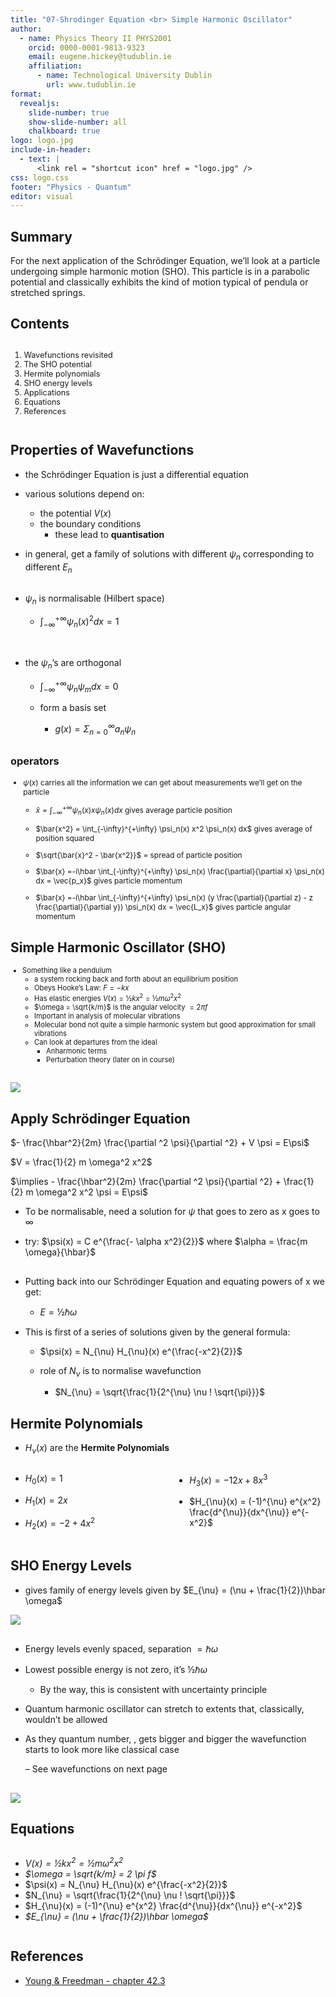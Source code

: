 ```yaml
---
title: "07-Shrodinger Equation <br> Simple Harmonic Oscillator"
author:
  - name: Physics Theory II PHYS2001
    orcid: 0000-0001-9813-9323
    email: eugene.hickey@tudublin.ie
    affiliation: 
      - name: Technological University Dublin
        url: www.tudublin.ie
format:
  revealjs:
    slide-number: true
    show-slide-number: all
    chalkboard: true
logo: logo.jpg
include-in-header:
  - text: |
      <link rel = "shortcut icon" href = "logo.jpg" />
css: logo.css
footer: "Physics - Quantum"
editor: visual
---
```


## Summary

For the next application of the Schrödinger Equation, we'll look at a particle undergoing simple harmonic motion (SHO). This particle is in a parabolic potential and classically exhibits the kind of motion typical of pendula or stretched springs.

## Contents

:::::::: columns
:::: {.column width="100%"}
::: {style="font-size: 90%;"}
1.  Wavefunctions revisited
2.  The SHO potential
3.  Hermite polynomials
1.  SHO energy levels
1. Applications
6.  Equations
7.  References
:::
::::

::: {.column width="00%"}
:::

:::: {.column width="40%"}
::: {style="font-size: 90%;"}

:::
::::
::::::::

## Properties  of Wavefunctions

- the Schrödinger Equation is just a differential equation

- various solutions depend on:

    - the potential $V(x)$
    - the boundary conditions
        - these lead to __quantisation__
    
- in general, get a family of solutions with different $\psi_n$ corresponding to different $E_n$

##

- $\psi_n$ is normalisable (Hilbert space)

    - $\int_{-\infty}^{+\infty} \psi_n(x)^2 dx = 1$
    
<br>
    
- the $\psi_n$'s are orthogonal

    - $\int_{-\infty}^{+\infty} \psi_n \psi_m dx = 0$
    

    
    - form a basis set
    
        - $g(x) = \Sigma_{n=0}^\infty a_n \psi_n$
        
        
##

### operators

::: {style="font-size: 85%;"}

- $\psi(x)$ carries all the information we can get about measurements we'll get on the particle

    + $\bar{x} = \int_{-\infty}^{+\infty} \psi_n(x) x \psi_n(x) dx$ gives average particle position
    
    + $\bar{x^2} = \int_{-\infty}^{+\infty} \psi_n(x) x^2 \psi_n(x) dx$ gives average of position squared
    
    + $\sqrt{\bar{x}^2 - \bar{x^2}}$ = spread of particle position
    
    + $\bar{x} =-i\hbar \int_{-\infty}^{+\infty} \psi_n(x)  \frac{\partial}{\partial x} \psi_n(x) dx = \vec{p_x}$ gives particle momentum
    
    - $\bar{x} =-i\hbar \int_{-\infty}^{+\infty} \psi_n(x)  (y \frac{\partial}{\partial z} - z \frac{\partial}{\partial y}) \psi_n(x) dx = \vec{L_x}$ gives particle angular momentum


:::

## Simple Harmonic Oscillator (SHO)

::: {style="font-size: 80%;"}
-   Something like a pendulum
    -   a system rocking back and forth about an equilibrium position
    -   Obeys Hooke’s Law: $F=-kx$
    -   Has elastic energies $V(x) = ½ kx^2 = ½ m \omega ^2x^2$
    -   $\omega = \sqrt{k/m}$ is the angular velocity $= 2 \pi f$
    -   Important in analysis of molecular vibrations
    -   Molecular bond not quite a simple harmonic system but good approximation for small vibrations
    -   Can look at departures from the ideal
        -   Anharmonic terms
        -   Perturbation theory (later on in course)
:::

## 

![](images/sho-potential.png)

## Apply Schrödinger Equation

$- \frac{\hbar^2}{2m} \frac{\partial ^2 \psi}{\partial ^2} + V \psi = E\psi$

$V = \frac{1}{2} m \omega^2 x^2$

$\implies - \frac{\hbar^2}{2m} \frac{\partial ^2 \psi}{\partial ^2} + \frac{1}{2} m \omega^2 x^2 \psi = E\psi$

-   To be normalisable, need a solution for $\psi$ that goes to zero as x goes to $\infty$

-   try: $\psi(x) = C e^{\frac{- \alpha x^2}{2}}$ where $\alpha = \frac{m \omega}{\hbar}$

## 

-   Putting back into our Schrödinger Equation and equating powers of x we get:

    -   $E = ½ \hbar \omega$

-   This is first of a series of solutions given by the general formula:

    -   $\psi(x) = N_{\nu} H_{\nu}(x) e^{\frac{-x^2}{2}}$

    -   role of $N_{\nu}$ is to normalise wavefunction

        -   $N_{\nu} = \sqrt{\frac{1}{2^{\nu} \nu ! \sqrt{\pi}}}$

## Hermite Polynomials

-   $H_{\nu}(x)$ are the **Hermite Polynomials**

::::: columns
::: {.column width="50%"}
-   $H_0(x) = 1$

-   $H_1(x) = 2x$

-   $H_2(x) = -2 + 4x^2$
:::

::: {.column width="50%"}
-   $H_3(x) = -12x + 8x^3$

-   $H_{\nu}(x) = (-1)^{\nu} e^{x^2} \frac{d^{\nu}}{dx^{\nu}} e^{-x^2}$
:::
:::::

## SHO Energy Levels

-   gives family of energy levels given by $E_{\nu} = (\nu + \frac{1}{2})\hbar \omega$

![](images/sho-energy-levels.png)

## 

-   Energy levels evenly spaced, separation $= \hbar \omega$

-   Lowest possible energy is not zero, it’s $½\hbar \omega$

    -   By the way, this is consistent with uncertainty principle

-   Quantum harmonic oscillator can stretch to extents that, classically, wouldn’t be allowed

-   As they quantum number, , gets bigger and bigger the wavefunction starts to look more like classical case

    – See wavefunctions on next page

## 

![](images/sho-wavefunction.png)

## Equations

::::: columns
::: {.column width="100%"}
-   _$V(x) = ½ kx^2 = ½ m \omega ^2x^2$_
-   _$\omega = \sqrt{k/m} = 2 \pi f$_
- $\psi(x) = N_{\nu} H_{\nu}(x) e^{\frac{-x^2}{2}}$
- $N_{\nu} = \sqrt{\frac{1}{2^{\nu} \nu ! \sqrt{\pi}}}$
- $H_{\nu}(x) = (-1)^{\nu} e^{x^2} \frac{d^{\nu}}{dx^{\nu}} e^{-x^2}$
-  _$E_{\nu} = (\nu + \frac{1}{2})\hbar \omega$_
:::

::: {.columns width="0%"}

:::
:::::

## References

-   [Young & Freedman - chapter 42.3](https://ebookcentral.proquest.com/lib/tudublin/reader.action?docID=5853694&ppg=1445){target="_blank"}
